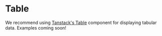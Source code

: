 # Table
We recommend using [Tanstack's Table](https://tanstack.com/table/latest)
component for displaying tabular data. Examples coming soon!
